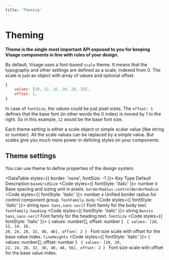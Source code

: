 ```yaml
---
title: 'Theming'
---
```


# Theming

**Theme is the single most important API exposed to you for keeping Visage components in line with rules of your design.**

By default, Visage uses a font-based `scale` theme. It means that the typography and other settings are defined as a scale, indexed from 0. The scale
is just an object with array of values and optional offset.

```js transpile=false
{
    values: [10, 12, 16, 20, 28, 38],
    offset: 1,
}
```

In case of `fontSize`, the values could be just pixel sizes. The `offset: 1` defines that the base font (in other words the 0 index) is moved
by 1 to the right. So in this example, `12` would be the base font size.

Each theme setting is either a scale object or simple scalar value (like string or number). All the scale values can be replaced by a simple value.
But scales give you much more power in defining styles on your components.

## Theme settings

You can use theme to define properties of the design system.

<DataTable styles={{ border: 'none', fontSize: -1 }}>
  <DataTableHeader>
    <DataTableHeaderRow>
      <DataTableHeaderColumn>Key</DataTableHeaderColumn>
      <DataTableHeaderColumn>Type</DataTableHeaderColumn>
      <DataTableHeaderColumn>Default</DataTableHeaderColumn>
      <DataTableHeaderColumn>Description</DataTableHeaderColumn>
    </DataTableHeaderRow>
  </DataTableHeader>
  <DataTableBody>
    <DataTableRow>
      <DataTableColumn>
        <Code>baseGridSize</Code>
      </DataTableColumn>
      <DataTableColumn>
        <Code styles={{ fontStyle: 'italic' }}>
          number
        </Code>
      </DataTableColumn>
      <DataTableColumn>
        <Code>8</Code>
      </DataTableColumn>
      <DataTableColumn>
        Base spacing and sizing unit in pixels.
    </DataTableColumn>
    </DataTableRow>
    <DataTableRow>
      <DataTableColumn>
        <Code>borderRadius.controlBorderRadius</Code>
      </DataTableColumn>
      <DataTableColumn>
        <Code styles={{ fontStyle: 'italic' }}>
          number
        </Code>
      </DataTableColumn>
      <DataTableColumn>
        <Code>4</Code>
      </DataTableColumn>
      <DataTableColumn>
        Unified border radius for control component group.
    </DataTableColumn>
    </DataTableRow>
    <DataTableRow>
      <DataTableColumn>
        <Code>fontFamily.body</Code>
      </DataTableColumn>
      <DataTableColumn>
        <Code styles={{ fontStyle: 'italic' }}>
          string
        </Code>
      </DataTableColumn>
      <DataTableColumn>
        <Code>Open Sans,sans-serif</Code>
      </DataTableColumn>
      <DataTableColumn>
        Font family for the body text.
    </DataTableColumn>
    </DataTableRow>
    <DataTableRow>
      <DataTableColumn>
        <Code>fontFamily.heading</Code>
      </DataTableColumn>
      <DataTableColumn>
        <Code styles={{ fontStyle: 'italic' }}>
          string
        </Code>
      </DataTableColumn>
      <DataTableColumn>
        <Code>Nunito Sans,sans-serif</Code>
      </DataTableColumn>
      <DataTableColumn>
        Font family for the heading text.
    </DataTableColumn>
    </DataTableRow>
    <DataTableRow>
      <DataTableColumn>
        <Code>fontSize</Code>
      </DataTableColumn>
      <DataTableColumn>
        <Code styles={{ fontStyle: 'italic' }}>
          &#123; values: number[], offset: number &#125;
        </Code>
      </DataTableColumn>
      <DataTableColumn>
        <Code>
          &#123; values: [10, 12, 14, 16, 20, 24, 28, 32, 40, 48], offset: 2 &#125;
        </Code>
      </DataTableColumn>
      <DataTableColumn>
        Font size scale with offset for the base value index.
    </DataTableColumn>
    </DataTableRow>
    <DataTableRow>
      <DataTableColumn>
        <Code>lineHeights</Code>
      </DataTableColumn>
      <DataTableColumn>
        <Code styles={{ fontStyle: 'italic' }}>
          &#123; values: number[], offset: number &#125;
        </Code>
      </DataTableColumn>
      <DataTableColumn>
        <Code>
          &#123; values: [18, 20, 22, 24, 28, 32, 36, 40, 48, 56], offset: 2 &#125;
        </Code>
      </DataTableColumn>
      <DataTableColumn>
        Font size scale with offset for the base value index.
    </DataTableColumn>
    </DataTableRow>
  </DataTableBody>
</DataTable>